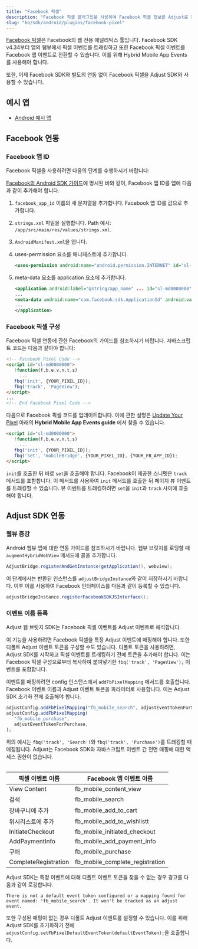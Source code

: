 ```yaml
---
title: "Facebook 픽셀"
description: "Facebook 픽셀 플러그인을 사용하여 Facebook 픽셀 정보를 Adjust로 전달합니다."
slug: "ko/sdk/android/plugins/facebook-pixel"
---
```


[Facebook 픽셀](https://www.facebook.com/business/help/952192354843755?id=1205376682832142)은 Facebook의 웹 전용 애널리틱스 툴입니다. Facebook SDK v4\.34부터 앱의 웹뷰에서 픽셀 이벤트를 트래킹하고 또한 Facebook 픽셀 이벤트를 Facebook 앱 이벤트로 전환할 수 있습니다. 이를 위해 Hybrid Mobile App Events를 사용해야 합니다.

또한, 이제 Facebook SDK와 별도의 연동 없이 Facebook 픽셀을 Adjust SDK와 사용할 수 있습니다.

## 예시 앱

-  [Android 예시 앱](https://github.com/adjust/android_sdk/tree/master/Adjust/example-app-fbpixel)

## Facebook 연동

### Facebook 앱 ID

Facebook 픽셀을 사용하려면 다음의 단계를 수행하시기 바랍니다:

[Facebook의 Android SDK 가이드](https://developers.facebook.com/docs/android/)에 명시된 바와 같이, Facebook 앱 ID를 앱에 다음과 같이 추가해야 합니다.

1. `facebook_app_id` 이름의 새 문자열을 추가합니다. Facebook 앱 ID를 값으로 추가합니다.

2. `strings.xml` 파일을 실행합니다. Path 예시: `/app/src/main/res/values/strings.xml`.

3. `AndroidManifest.xml`을 엽니다.

4. uses\-permission 요소를 매니페스트에 추가합니다.

   ```xml
   <uses-permission android:name="android.permission.INTERNET" id="sl-md0000000"/>
   ```

5. meta\-data 요소를 application 요소에 추가합니다.

   ```xml
   <application android:label="@string/app_name" ... id="sl-md0000000">
   ...
   <meta-data android:name="com.facebook.sdk.ApplicationId" android:value="@string/facebook_app_id" id="sl-md0000000"/>
   ...
   </application>
   ```

### Facebook 픽셀 구성

Facebook 픽셀 연동에 관한 Facebook의 가이드를 참조하시기 바랍니다. 자바스크립트 코드는 다음과 같아야 합니다:

```html
<!-- Facebook Pixel Code -->
<script id="sl-md0000000">
   !function(f,b,e,v,n,t,s)
     ...
   fbq('init', {YOUR_PIXEL_ID});
   fbq('track', 'PageView');
</script>
...
<!-- End Facebook Pixel Code -->
```

다음으로 Facebook 픽셀 코드를 업데이트합니다. 이에 관한 설명은 [Update Your Pixel](https://developers.facebook.com/docs/app-events/hybrid-app-events) 아래의 **Hybrid Mobile App Events guide** 에서 찾을 수 있습니다.

```html
<script id="sl-md0000000">
   !function(f,b,e,v,n,t,s)
     ...
   fbq('init', {YOUR_PIXEL_ID});
   fbq('set', 'mobileBridge', {YOUR_PIXEL_ID}, {YOUR_FB_APP_ID});
</script>
```

<Callout type="important">

`init`를 호출한 뒤 바로 `set`을 호출해야 합니다. Facebook이 제공한 스니펫은 `track` 메서드를 포함합니다. 이 메서드를 사용하여 `init` 메서드를 호출한 뒤 페이지 뷰 이벤트를 트래킹할 수 있습니다. 뷰 이벤트를 트래킹하려면 `set`을 `init`과 `track` 사이에 호출해야 합니다.

</Callout>

## Adjust SDK 연동

### 웹뷰 증강

Android 웹뷰 앱에 대한 연동 가이드를 참조하시기 바랍니다. 웹뷰 브릿지를 로딩할 때 `augmentHybridWebView` 메서드에 콜을 추가합니다.

```java
AdjustBridge.registerAndGetInstance(getApplication(), webview);
```

이 단계에서는 반환된 인스턴스를 `adjustBridgeInstance`와 같이 저장하시기 바랍니다. 이후 이를 사용하여 Facebook 인터페이스를 다음과 같이 등록할 수 있습니다.

```java
adjustBridgeInstance.registerFacebookSDKJSInterface();
```

### 이벤트 이름 등록

Adjust 웹 브릿지 SDK는 Facebook 픽셀 이벤트를 Adjust 이벤트로 해석합니다.

이 기능을 사용하려면 Facebook 픽셀을 특정 Adjust 이벤트에 매핑해야 합니다. 또한 디폴트 Adjust 이벤트 토큰을 구성할 수도 있습니다. 디폴트 토큰을 사용하려면, Adjust SDK를 시작하고 픽셀 이벤트를 트래킹하기 전에 토큰을 추가해야 합니다. 이는 Facebook 픽셀 구성으로부터 복사하여 붙여넣기한 `fbq('track', 'PageView');` 이벤트를 포함합니다.

이벤트를 매핑하려면 config 인스턴스에서 `addFbPixelMapping` 메서드를 호출합니다. Facebook 이벤트 이름과 Adjust 이벤트 토큰을 파라미터로 사용합니다. 이는 Adjust SDK 초기화 전에 호출해야 합니다.

```js
adjustConfig.addFbPixelMapping("fb_mobile_search", adjustEventTokenForSearch);
adjustConfig.addFbPixelMapping(
   "fb_mobile_purchase",
   adjustEventTokenForPurchase,
);
```

<Callout type="note">

위의 예시는 `fbq('track', 'Search')`와 `fbq('track', 'Purchase')`를 트래킹할 때 매칭됩니다. Adjust는 Facebook SDK와 자바스크립트 이벤트 간 전면 매핑에 대한 액세스 권한이 없습니다.

</Callout>

<Table>

| 픽셀 이벤트 이름     | Facebook 앱 이벤트 이름         |
| -------------------- | ------------------------------- |
| View Content         | fb_mobile_content_view          |
| 검색                 | fb_mobile_search                |
| 장바구니에 추가      | fb_mobile_add_to_cart           |
| 위시리스트에 추가    | fb_mobile_add_to_wishlistt      |
| InitiateCheckout     | fb_mobile_initiated_checkout    |
| AddPaymentInfo       | fb_mobile_add_payment_info      |
| 구매                 | fb_mobile_purchase              |
| CompleteRegistration | fb_mobile_complete_registration |

</Table>

Adjust SDK는 특정 이벤트에 대해 디폴트 이벤트 토큰을 찾을 수 없는 경우 경고를 다음과 같이 로깅합니다.

```text
There is not a default event token configured or a mapping found for event named: 'fb_mobile_search'. It won't be tracked as an adjust event.
```

또한 구성된 매핑이 없는 경우 디폴트 Adjust 이벤트를 설정할 수 있습니다. 이를 위해 Adjust SDK를 초기화하기 전에 `adjustConfig.setFbPixelDefaultEventToken(defaultEventToken);`을 호출합니다.
